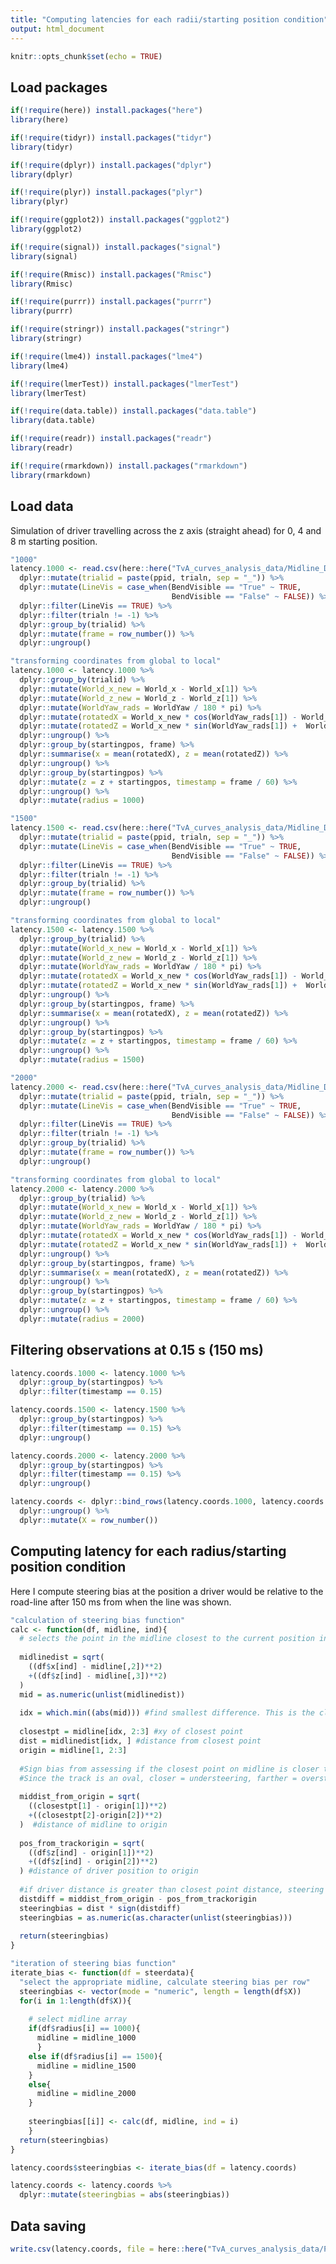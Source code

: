 ```yaml
---
title: "Computing latencies for each radii/starting position condition"
output: html_document
---
```


```r
knitr::opts_chunk$set(echo = TRUE)
```

## Load packages

```r
if(!require(here)) install.packages("here")
library(here)

if(!require(tidyr)) install.packages("tidyr")
library(tidyr)

if(!require(dplyr)) install.packages("dplyr")
library(dplyr)

if(!require(plyr)) install.packages("plyr")
library(plyr)

if(!require(ggplot2)) install.packages("ggplot2")
library(ggplot2)

if(!require(signal)) install.packages("signal")
library(signal)

if(!require(Rmisc)) install.packages("Rmisc")
library(Rmisc)

if(!require(purrr)) install.packages("purrr")
library(purrr)

if(!require(stringr)) install.packages("stringr")
library(stringr)

if(!require(lme4)) install.packages("lme4")
library(lme4)

if(!require(lmerTest)) install.packages("lmerTest")
library(lmerTest)

if(!require(data.table)) install.packages("data.table")
library(data.table)

if(!require(readr)) install.packages("readr")
library(readr)

if(!require(rmarkdown)) install.packages("rmarkdown")
library(rmarkdown)
```

## Load data

Simulation of driver travelling across the z axis (straight ahead) for 0, 4 and 8 m starting position. 

```r
"1000"
latency.1000 <- read.csv(here::here("TvA_curves_analysis_data/Midline_Data/Curves.Startingpos_radius_1000_latency.csv")) %>%
  dplyr::mutate(trialid = paste(ppid, trialn, sep = "_")) %>%
  dplyr::mutate(LineVis = case_when(BendVisible == "True" ~ TRUE,
                                    BendVisible == "False" ~ FALSE)) %>%
  dplyr::filter(LineVis == TRUE) %>%
  dplyr::filter(trialn != -1) %>%
  dplyr::group_by(trialid) %>%
  dplyr::mutate(frame = row_number()) %>%
  dplyr::ungroup()

"transforming coordinates from global to local"
latency.1000 <- latency.1000 %>%
  dplyr::group_by(trialid) %>%
  dplyr::mutate(World_x_new = World_x - World_x[1]) %>%
  dplyr::mutate(World_z_new = World_z - World_z[1]) %>%
  dplyr::mutate(WorldYaw_rads = WorldYaw / 180 * pi) %>%
  dplyr::mutate(rotatedX = World_x_new * cos(WorldYaw_rads[1]) - World_z_new * sin(WorldYaw_rads[1])) %>%
  dplyr::mutate(rotatedZ = World_x_new * sin(WorldYaw_rads[1]) +  World_z_new * cos(WorldYaw_rads[1])) %>%
  dplyr::ungroup() %>%
  dplyr::group_by(startingpos, frame) %>%
  dplyr::summarise(x = mean(rotatedX), z = mean(rotatedZ)) %>%
  dplyr::ungroup() %>%
  dplyr::group_by(startingpos) %>%
  dplyr::mutate(z = z + startingpos, timestamp = frame / 60) %>%
  dplyr::ungroup() %>%
  dplyr::mutate(radius = 1000)

"1500"
latency.1500 <- read.csv(here::here("TvA_curves_analysis_data/Midline_Data/Curves.Startingpos_radius_1500_latency.csv")) %>%
  dplyr::mutate(trialid = paste(ppid, trialn, sep = "_")) %>%
  dplyr::mutate(LineVis = case_when(BendVisible == "True" ~ TRUE,
                                    BendVisible == "False" ~ FALSE)) %>%
  dplyr::filter(LineVis == TRUE) %>%
  dplyr::filter(trialn != -1) %>%
  dplyr::group_by(trialid) %>%
  dplyr::mutate(frame = row_number()) %>%
  dplyr::ungroup()

"transforming coordinates from global to local"
latency.1500 <- latency.1500 %>%
  dplyr::group_by(trialid) %>%
  dplyr::mutate(World_x_new = World_x - World_x[1]) %>%
  dplyr::mutate(World_z_new = World_z - World_z[1]) %>%
  dplyr::mutate(WorldYaw_rads = WorldYaw / 180 * pi) %>%
  dplyr::mutate(rotatedX = World_x_new * cos(WorldYaw_rads[1]) - World_z_new * sin(WorldYaw_rads[1])) %>%
  dplyr::mutate(rotatedZ = World_x_new * sin(WorldYaw_rads[1]) +  World_z_new * cos(WorldYaw_rads[1])) %>%
  dplyr::ungroup() %>%
  dplyr::group_by(startingpos, frame) %>%
  dplyr::summarise(x = mean(rotatedX), z = mean(rotatedZ)) %>%
  dplyr::ungroup() %>%
  dplyr::group_by(startingpos) %>%
  dplyr::mutate(z = z + startingpos, timestamp = frame / 60) %>%
  dplyr::ungroup() %>%
  dplyr::mutate(radius = 1500)

"2000"
latency.2000 <- read.csv(here::here("TvA_curves_analysis_data/Midline_Data/Curves.Startingpos_radius_2000_latency.csv")) %>%
  dplyr::mutate(trialid = paste(ppid, trialn, sep = "_")) %>%
  dplyr::mutate(LineVis = case_when(BendVisible == "True" ~ TRUE,
                                    BendVisible == "False" ~ FALSE)) %>%
  dplyr::filter(LineVis == TRUE) %>%
  dplyr::filter(trialn != -1) %>%
  dplyr::group_by(trialid) %>%
  dplyr::mutate(frame = row_number()) %>%
  dplyr::ungroup()

"transforming coordinates from global to local"
latency.2000 <- latency.2000 %>%
  dplyr::group_by(trialid) %>%
  dplyr::mutate(World_x_new = World_x - World_x[1]) %>%
  dplyr::mutate(World_z_new = World_z - World_z[1]) %>%
  dplyr::mutate(WorldYaw_rads = WorldYaw / 180 * pi) %>%
  dplyr::mutate(rotatedX = World_x_new * cos(WorldYaw_rads[1]) - World_z_new * sin(WorldYaw_rads[1])) %>%
  dplyr::mutate(rotatedZ = World_x_new * sin(WorldYaw_rads[1]) +  World_z_new * cos(WorldYaw_rads[1])) %>%
  dplyr::ungroup() %>%
  dplyr::group_by(startingpos, frame) %>%
  dplyr::summarise(x = mean(rotatedX), z = mean(rotatedZ)) %>%
  dplyr::ungroup() %>%
  dplyr::group_by(startingpos) %>%
  dplyr::mutate(z = z + startingpos, timestamp = frame / 60) %>%
  dplyr::ungroup() %>%
  dplyr::mutate(radius = 2000)
```

## Filtering observations at 0.15 s (150 ms)

```r
latency.coords.1000 <- latency.1000 %>%
  dplyr::group_by(startingpos) %>%
  dplyr::filter(timestamp == 0.15)

latency.coords.1500 <- latency.1500 %>%
  dplyr::group_by(startingpos) %>%
  dplyr::filter(timestamp == 0.15) %>%
  dplyr::ungroup()

latency.coords.2000 <- latency.2000 %>%
  dplyr::group_by(startingpos) %>%
  dplyr::filter(timestamp == 0.15) %>%
  dplyr::ungroup()

latency.coords <- dplyr::bind_rows(latency.coords.1000, latency.coords.1500, latency.coords.2000) %>%
  dplyr::ungroup() %>%
  dplyr::mutate(X = row_number())
```

## Computing latency for each radius/starting position condition

Here I compute steering bias at the position a driver would be relative to the road-line after 150 ms from when the line was shown.  

```r
"calculation of steering bias function"
calc <- function(df, midline, ind){
  # selects the point in the midline closest to the current position in the world 
  
  midlinedist = sqrt(
    ((df$x[ind] - midline[,2])**2)
    +((df$z[ind] - midline[,3])**2)
  ) 
  mid = as.numeric(unlist(midlinedist))
  
  idx = which.min((abs(mid))) #find smallest difference. This is the closest index on the midline.
  
  closestpt = midline[idx, 2:3] #xy of closest point
  dist = midlinedist[idx, ] #distance from closest point				
  origin = midline[1, 2:3]
  
  #Sign bias from assessing if the closest point on midline is closer to the track origin than the driver position. 
  #Since the track is an oval, closer = understeering, farther = oversteering.
  
  middist_from_origin = sqrt(
    ((closestpt[1] - origin[1])**2)
    +((closestpt[2]-origin[2])**2)
  )  #distance of midline to origin
  
  pos_from_trackorigin = sqrt(
    ((df$z[ind] - origin[1])**2)
    +((df$z[ind] - origin[2])**2)
  ) #distance of driver position to origin
  
  #if driver distance is greater than closest point distance, steering position should be understeering
  distdiff = middist_from_origin - pos_from_trackorigin 
  steeringbias = dist * sign(distdiff)
  steeringbias = as.numeric(as.character(unlist(steeringbias)))
  
  return(steeringbias)
}

"iteration of steering bias function"
iterate_bias <- function(df = steerdata){
  "select the appropriate midline, calculate steering bias per row"
  steeringbias <- vector(mode = "numeric", length = length(df$X))
  for(i in 1:length(df$X)){
    
    # select midline array
    if(df$radius[i] == 1000){
      midline = midline_1000
      }
    else if(df$radius[i] == 1500){
      midline = midline_1500
    }
    else{
      midline = midline_2000
    }
      
    steeringbias[[i]] <- calc(df, midline, ind = i)
    }
  return(steeringbias)
}

latency.coords$steeringbias <- iterate_bias(df = latency.coords)

latency.coords <- latency.coords %>%
  dplyr::mutate(steeringbias = abs(steeringbias))
```

## Data saving

```r
write.csv(latency.coords, file = here::here("TvA_curves_analysis_data/Participant_Data/latency_coords.csv"))
```
